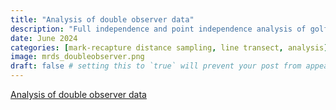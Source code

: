 ```yaml
---
title: "Analysis of double observer data"
description: "Full independence and point independence analysis of golf tee data from multiple observers."
date: June 2024
categories: [mark-recapture distance sampling, line transect, analysis] # self-defined categories
image: mrds_doubleobserver.png
draft: false # setting this to `true` will prevent your post from appearing on your listing page until you're ready!
---
```


[Analysis of double observer data](https://distancedevelopment.github.io/mrds/articles/mrds-golftees.html)